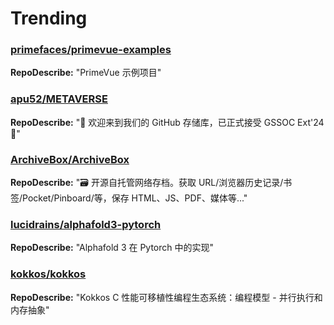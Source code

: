 
# Trending

### [primefaces/primevue-examples](https://github.com/primefaces/primevue-examples)
**RepoDescribe:** "PrimeVue 示例项目"
  

### [apu52/METAVERSE](https://github.com/apu52/METAVERSE)
**RepoDescribe:** "🚀 欢迎来到我们的 GitHub 存储库，已正式接受 GSSOC Ext'24 🌟"
  

### [ArchiveBox/ArchiveBox](https://github.com/ArchiveBox/ArchiveBox)
**RepoDescribe:** "🗃 开源自托管网络存档。获取 URL/浏览器历史记录/书签/Pocket/Pinboard/等，保存 HTML、JS、PDF、媒体等..."
  

### [lucidrains/alphafold3-pytorch](https://github.com/lucidrains/alphafold3-pytorch)
**RepoDescribe:** "Alphafold 3 在 Pytorch 中的实现"
  

### [kokkos/kokkos](https://github.com/kokkos/kokkos)
**RepoDescribe:** "Kokkos C 性能可移植性编程生态系统：编程模型 - 并行执行和内存抽象"
  